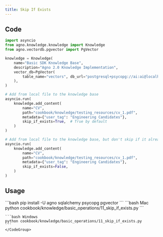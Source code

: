 ```yaml
---
title: Skip If Exists
---
```


## Code

```python 11_skip_if_exists.py
import asyncio
from agno.knowledge.knowledge import Knowledge
from agno.vectordb.pgvector import PgVector

knowledge = Knowledge(
    name="Basic SDK Knowledge Base",
    description="Agno 2.0 Knowledge Implementation",
    vector_db=PgVector(
        table_name="vectors", db_url="postgresql+psycopg://ai:ai@localhost:5532/ai"
    ),
)

# Add from local file to the knowledge base
asyncio.run(
    knowledge.add_content(
        name="CV",
        path="cookbook/knowledge/testing_resources/cv_1.pdf",
        metadata={"user_tag": "Engineering Candidates"},
        skip_if_exists=True,  # True by default
    )
)

# Add from local file to the knowledge base, but don't skip if it already exists
asyncio.run(
    knowledge.add_content(
        name="CV",
        path="cookbook/knowledge/testing_resources/cv_1.pdf",
        metadata={"user_tag": "Engineering Candidates"},
        skip_if_exists=False,
    )
)
```

## Usage

<Steps>
  <Step title="Install libraries">
    ```bash
    pip install -U agno sqlalchemy psycopg pgvector
    ```
  </Step>

  <Snippet file="run-pgvector-step.mdx" />

  <Step title="Run the example">
    <CodeGroup>
    ```bash Mac
    python cookbook/knowledge/basic_operations/11_skip_if_exists.py
    ```

    ```bash Windows
    python cookbook/knowledge/basic_operations/11_skip_if_exists.py
    ```
    </CodeGroup>
  </Step>
</Steps>
